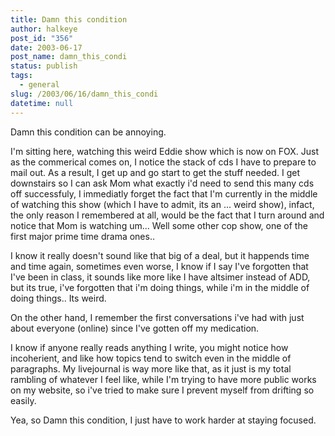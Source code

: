 ```yaml
---
title: Damn this condition
author: halkeye
post_id: "356"
date: 2003-06-17
post_name: damn_this_condi
status: publish
tags:
  - general
slug: /2003/06/16/damn_this_condi
datetime: null
---
```


Damn this condition can be annoying.

I'm sitting here, watching this weird Eddie show which is now on FOX. Just as the commerical comes on, I notice the stack of cds I have to prepare to mail out. As a result, I get up and go start to get the stuff needed. I get downstairs so I can ask Mom what exactly i'd need to send this many cds off successfuly, I immediatly forget the fact that I'm currently in the middle of watching this show (which I have to admit, its an ... weird show), infact, the only reason I remembered at all, would be the fact that I turn around and notice that Mom is watching um... Well some other cop show, one of the first major prime time drama ones..


I know it really doesn't sound like that big of a deal, but it happends time and time again, sometimes even worse, I know if I say I've forgotten that I've been in class, it sounds like more like I have altsimer instead of ADD, but its true, i've forgotten that i'm doing things, while i'm in the middle of doing things.. Its weird.

On the other hand, I remember the first conversations i've had with just about everyone (online) since I've gotten off my medication.

I know if anyone really reads anything I write, you might notice how incoherient, and like how topics tend to switch even in the middle of paragraphs. My livejournal is way more like that, as it just is my total rambling of whatever I feel like, while I'm trying to have more public works on my website, so i've tried to make sure I prevent myself from drifting so easily.

Yea, so Damn this condition, I just have to work harder at staying focused.